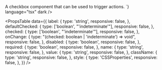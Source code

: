 
<Meta of={CheckboxStories} />

<Unstyled>

<Title type="h1">Checkbox</Title>
<Text>A checkbox component that can be used to trigger actions.</Text>

<Canvas of={CheckboxStories.Primary} />

<Title type="h2">Usage</Title>
<Source code={`import { Checkbox } from "@backstage/canon";

<Checkbox label="Checkbox" />
`} language="tsx" dark />

<Title type="h2" style={{ marginBottom: '16px' }}>
  API reference
</Title>

<PropsTable
  data={{
    label: {
      type: 'string',
      responsive: false,
    },
    defaultChecked: {
      type: ['boolean', "'indeterminate'"],
      responsive: false,
    },
    checked: {
      type: ['boolean', "'indeterminate'"],
      responsive: false,
    },
    onChange: {
      type: "(checked: boolean | 'indeterminate') => void",
      responsive: false,
    },
    disabled: {
      type: 'boolean',
      responsive: false,
    },
    required: {
      type: 'boolean',
      responsive: false,
    },
    name: {
      type: 'string',
      responsive: false,
    },
    value: {
      type: 'string',
      responsive: false,
    },
    className: {
      type: 'string',
      responsive: false,
    },
    style: {
      type: 'CSSProperties',
      responsive: false,
    },
  }}
/>

</Unstyled>
